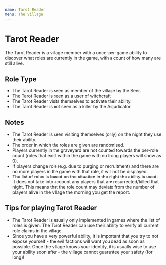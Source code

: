 ```yaml
---
name: Tarot Reader
menu: The Village
---
```


# Tarot Reader

The Tarot Reader is a village member with a once-per-game ability to
discover what roles are currently in the game, with a count of how many
are still alive.

## Role Type

  - The Tarot Reader is seen as member of the village by the Seer.
  - The Tarot Reader is seen as a user of witchcraft.
  - The Tarot Reader visits themselves to activate their ability.
  - The Tarot Reader is not seen as a killer by the Adjudicator.

## Notes

  - The Tarot Reader is seen visiting themselves (only) on the night
    they use their ability.
  - The order in which the roles are given are randomised.
  - Players currently in the graveyard are not counted towards the
    per-role count (roles that exist within the game with no living
    players will show as 0).
  - If players change role (e.g. due to purging or recruitment) and
    there are no more players in the game with that role, it will not be
    displayed.
  - The list of roles is based on the situation in the night the ability
    is used. It does not take into account any players that are
    resurrected/killed that night. This means that the role count may
    deviate from the number of players alive in the village the morning
    you get the report.

## Tips for playing Tarot Reader

  - The Tarot Reader is usually only implemented in games where the list
    of roles is given. The Tarot Reader can use their ability to verify
    all current role claims in the village.
  - Since you have a very powerful ability, it is important that you try
    to not expose yourself - the evil factions will want you dead as
    soon as possible. Once the village knows your identity, it is
    usually wise to use your ability soon after - the village cannot
    guarantee your safety (for long)\!
